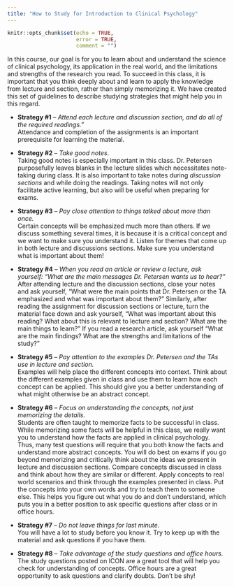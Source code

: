 ```yaml
---
title: "How to Study for Introduction to Clinical Psychology"
---
```


```r
knitr::opts_chunk$set(echo = TRUE,
                      error = TRUE,
                      comment = "")
```

In this course, our goal is for you to learn about and understand the science of clinical psychology, its application in the real world, and the limitations and strengths of the research you read.
To succeed in this class, it is important that you think deeply about and learn to apply the knowledge from lecture and section, rather than simply memorizing it.
We have created this set of guidelines to describe studying strategies that might help you in this regard.

- **Strategy #1** – *Attend each lecture and discussion section, and do all of the required readings."*\
Attendance and completion of the assignments is an important prerequisite for learning the material.

- **Strategy #2** – *Take good notes*.\
Taking good notes is especially important in this class.
Dr. Petersen purposefully leaves blanks in the lecture slides which necessitates note-taking during class.
It is also important to take notes during *discussion sections* and while doing the readings.
Taking notes will not only facilitate active learning, but also will be useful when preparing for exams.

- **Strategy #3** – *Pay close attention to things talked about more than once.*\
Certain concepts will be emphasized much more than others.
If we discuss something several times, it is because it is a critical concept and we want to make sure you understand it.
Listen for themes that come up in both lecture and discussions sections.
Make sure you understand what is important about them!

- **Strategy #4** – *When you read an article or review a lecture, ask yourself: "What are the main messages Dr. Petersen wants us to hear?"*\
After attending lecture and the discussion sections, close your notes and ask yourself, “What were the main points that Dr. Petersen or the TA emphasized and what was important about them?” Similarly, after reading the assignment for discussion sections or lecture, turn the material face down and ask yourself, “What was important about this reading? What about this is relevant to lecture and section? What are the main things to learn?” If you read a research article, ask yourself “What are the main findings? What are the strengths and limitations of the study?” 

- **Strategy #5** – *Pay attention to the examples Dr. Petersen and the TAs use in lecture and section.*\
Examples will help place the different concepts into context.
Think about the different examples given in class and use them to learn how each concept can be applied.
This should give you a better understanding of what might otherwise be an abstract concept.

- **Strategy #6** – *Focus on understanding the concepts, not just memorizing the details.*\
Students are often taught to memorize facts to be successful in class.
While memorizing some facts will be helpful in this class, we really want you to understand how the facts are applied in clinical psychology.
Thus, many test questions will require that you both know the facts and understand more abstract concepts.
You will do best on exams if you go beyond memorizing and critically think about the ideas we present in lecture and discussion sections.
Compare concepts discussed in class and think about how they are similar or different.
Apply concepts to real world scenarios and think through the examples presented in class.
Put the concepts into your own words and try to teach them to someone else.
This helps you figure out what you do and don’t understand, which puts you in a better position to ask specific questions after class or in office hours.

- **Strategy #7** – *Do not leave things for last minute.*\
You will have a lot to study before you know it.
Try to keep up with the material and ask questions if you have them.

- **Strategy #8** – *Take advantage of the study questions and office hours.*\
The study questions posted on ICON are a great tool that will help you check for understanding of concepts.
Office hours are a great opportunity to ask questions and clarify doubts.
Don't be shy!
